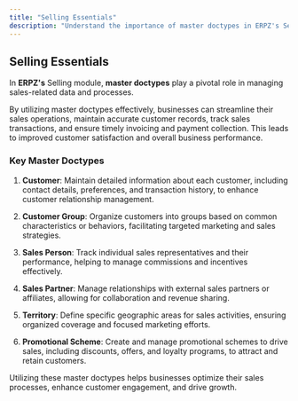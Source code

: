 ```yaml
---
title: "Selling Essentials"
description: "Understand the importance of master doctypes in ERPZ's Selling Module."
---
```


## Selling Essentials

In **ERPZ's** Selling module, **master doctypes** play a pivotal role in managing sales-related data and processes.

By utilizing master doctypes effectively, businesses can streamline their sales operations, maintain accurate customer records, track sales transactions, and ensure timely invoicing and payment collection. This leads to improved customer satisfaction and overall business performance.

### Key Master Doctypes

1. **Customer**: Maintain detailed information about each customer, including contact details, preferences, and transaction history, to enhance customer relationship management.

2. **Customer Group**: Organize customers into groups based on common characteristics or behaviors, facilitating targeted marketing and sales strategies.

3. **Sales Person**: Track individual sales representatives and their performance, helping to manage commissions and incentives effectively.

4. **Sales Partner**: Manage relationships with external sales partners or affiliates, allowing for collaboration and revenue sharing.

5. **Territory**: Define specific geographic areas for sales activities, ensuring organized coverage and focused marketing efforts.

6. **Promotional Scheme**: Create and manage promotional schemes to drive sales, including discounts, offers, and loyalty programs, to attract and retain customers.

Utilizing these master doctypes helps businesses optimize their sales processes, enhance customer engagement, and drive growth.
